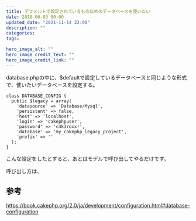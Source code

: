 ```yaml
---
title: デフォルトで設定されているもの以外のデータベースを使いたい
date: 2018-06-03 00:00
updated_date: "2021-11-14 22:00"
description: ""
categories:
tags:

hero_image_alt: ""
hero_image_credit_text: ""
hero_image_credit_link: ""
---
```

database.phpの中に、$defaultで設定しているデータベースと同じような形式で、使いたいデータベースを設定する。

```
class DATABASE_CONFIG {
  public $legacy = array(
    'datasource' => 'Database/Mysql',
    'persistent' => false,
    'host' => 'localhost',
    'login' => 'cakephpuser',
    'password' => 'c4k3roxx!',
    'database' => 'my_cakephp_legacy_project',
    'prefix' => ''
  );
}
```

こんな設定をしたとすると、あとはモデルで呼び出してやるだけです。

呼び出し方は、

## 参考
https://book.cakephp.org/2.0/ja/development/configuration.html#database-configuration